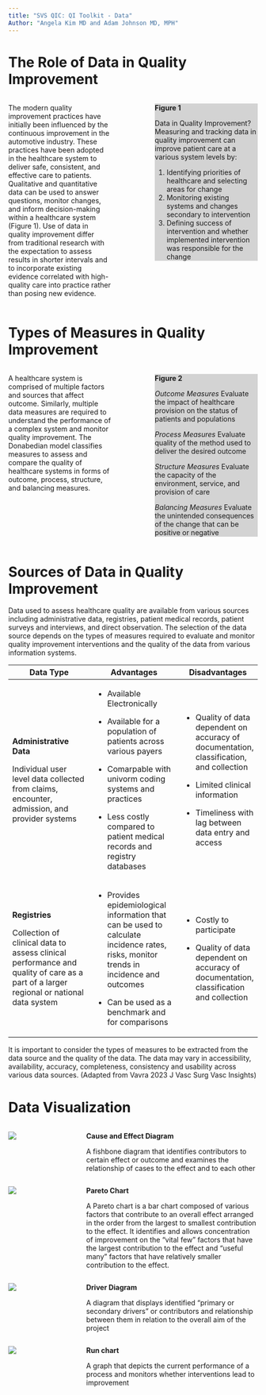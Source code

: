 ```yaml
---
title: "SVS QIC: QI Toolkit - Data"
Author: "Angela Kim MD and Adam Johnson MD, MPH"
---
```


# The Role of Data in Quality Improvement

::: columns
::: {.column width="45%"}
The modern quality improvement practices have initially been influenced by the continuous improvement in the automotive industry. These practices have been adopted in the healthcare system to deliver safe, consistent, and effective care to patients. Qualitative and quantitative data can be used to answer questions, monitor changes, and inform decision-making within a healthcare system (Figure 1). Use of data in quality improvement differ from traditional research with the expectation to assess results in shorter intervals and to incorporate existing evidence correlated with high-quality care into practice rather than posing new evidence.
:::

::: {.column width="10%"}
:::

::: {.column width="45%"}
::: {style="background-color: #D3D3D3"}
**Figure 1**

Data in Quality Improvement? Measuring and tracking data in quality improvement can improve patient care at a various system levels by:

1.  Identifying priorities of healthcare and selecting areas for change
2.  Monitoring existing systems and changes secondary to intervention
3.  Defining success of intervention and whether implemented intervention was responsible for the change
:::
:::
:::

# Types of Measures in Quality Improvement

::: columns
::: {.column width="45%"}
A healthcare system is comprised of multiple factors and sources that affect outcome. Similarly, multiple data measures are required to understand the performance of a complex system and monitor quality improvement. The Donabedian model classifies measures to assess and compare the quality of healthcare systems in forms of outcome, process, structure, and balancing measures.
:::

::: {.column width="10%"}
:::

::: {.column width="45%"}
::: {style="background-color: #D3D3D3"}
**Figure 2**

*Outcome Measures* Evaluate the impact of healthcare provision on the status of patients and populations

*Process Measures* Evaluate quality of the method used to deliver the desired outcome

*Structure Measures* Evaluate the capacity of the environment, service, and provision of care

*Balancing Measures* Evaluate the unintended consequences of the change that can be positive or negative
:::
:::
:::

# Sources of Data in Quality Improvement

Data used to assess healthcare quality are available from various sources including administrative data, registries, patient medical records, patient surveys and interviews, and direct observation. The selection of the data source depends on the types of measures required to evaluate and monitor quality improvement interventions and the quality of the data from various information systems.

+---------------------------------------------------------------------------------------------------------------------------------------+-----------------------------------------------------------------------------------------------------------------------------------------+--------------------------------------------------------------------------------------------+
| Data Type                                                                                                                             | Advantages                                                                                                                              | Disadvantages                                                                              |
+=======================================================================================================================================+=========================================================================================================================================+============================================================================================+
| **Administrative Data**                                                                                                               | -   Available Electronically                                                                                                            | -   Quality of data dependent on accuracy of documentation, classification, and collection |
|                                                                                                                                       |                                                                                                                                         |                                                                                            |
| Individual user level data collected from claims, encounter, admission, and provider systems                                          | -   Available for a population of patients across various payers                                                                        | -   Limited clinical information                                                           |
|                                                                                                                                       |                                                                                                                                         |                                                                                            |
|                                                                                                                                       | -   Comarpable with univorm coding systems and practices                                                                                | -   Timeliness with lag between data entry and access                                      |
|                                                                                                                                       |                                                                                                                                         |                                                                                            |
|                                                                                                                                       | -   Less costly compared to patient medical records and registry databases                                                              |                                                                                            |
+---------------------------------------------------------------------------------------------------------------------------------------+-----------------------------------------------------------------------------------------------------------------------------------------+--------------------------------------------------------------------------------------------+
| **Registries**                                                                                                                        | -   Provides epidemiological information that can be used to calculate incidence rates, risks, monitor trends in incidence and outcomes | -   Costly to participate                                                                  |
|                                                                                                                                       |                                                                                                                                         |                                                                                            |
| Collection of clinical data to assess clinical performance and quality of care as a part of a larger regional or national data system | -   Can be used as a benchmark and for comparisons                                                                                      | -   Quality of data dependent on accuracy of documentation, classification and collection  |
+---------------------------------------------------------------------------------------------------------------------------------------+-----------------------------------------------------------------------------------------------------------------------------------------+--------------------------------------------------------------------------------------------+

It is important to consider the types of measures to be extracted from the data source and the quality of the data. The data may vary in accessibility, availability, accuracy, completeness, consistency and usability across various data sources. (Adapted from Vavra 2023 J Vasc Surg Vasc Insights)

# Data Visualization

::: columns
::: {.column width="15%"}
![](icons/noun-fishbone-diagram-5110202.png)
:::

::: {.column width="10%"}
:::

::: {.column width="75%"}
**Cause and Effect Diagram**

A fishbone diagram that identifies contributors to certain effect or outcome and examines the relationship of cases to the effect and to each other
:::
:::

::: columns
::: {.column width="15%"}
![](icons/noun-pareto-diagram-626189.png)
:::

::: {.column width="10%"}
:::

::: {.column width="75%"}
**Pareto Chart**

A Pareto chart is a bar chart composed of various factors that contribute to an overall effect arranged in the order from the largest to smallest contribution to the effect. It identifies and allows concentration of improvement on the "vital few" factors that have the largest contribution to the effect and "useful many" factors that have relatively smaller contribution to the effect.
:::
:::

::: columns
::: {.column width="15%"}
![](icons/noun-flow-chart-33372.png)
:::

::: {.column width="10%"}
:::

::: {.column width="75%"}
**Driver Diagram**

A diagram that displays identified "primary or secondary drivers" or contributors and relationship between them in relation to the overall aim of the project
:::
:::

::: columns
::: {.column width="15%"}
![](icons/noun-line-chart-418910.png)
:::

::: {.column width="10%"}
:::

::: {.column width="75%"}
**Run chart**

A graph that depicts the current performance of a process and monitors whether interventions lead to improvement
:::
:::

